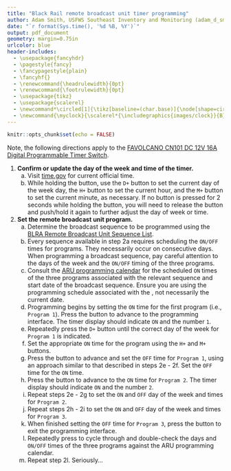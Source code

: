 ```yaml
---
title: "Black Rail remote broadcast unit timer programming"
author: Adam Smith, USFWS Southeast Inventory and Monitoring (adam_d_smith@fws.gov)
date: "`r format(Sys.time(), '%d %B, %Y')`"
output: pdf_document
geometry: margin=0.75in
urlcolor: blue
header-includes:
  - \usepackage{fancyhdr}
  - \pagestyle{fancy}
  - \fancypagestyle{plain}
  - \fancyhf{}
  - \renewcommand{\headrulewidth}{0pt}
  - \renewcommand{\footrulewidth}{0pt}
  - \usepackage{tikz}
  - \usepackage{scalerel}
  - \newcommand*\circled[1]{\tikz[baseline=(char.base)]{\node[shape=circle,draw,inner sep=.35pt] (char) {#1};}}
  - \newcommand{\myclock}{\scalerel*{\includegraphics{images/clock}}{B}}
---
```


```r
knitr::opts_chunk$set(echo = FALSE)
```

\fontsize{12}{14}
\selectfont

Note, the following directions apply to the [FAVOLCANO CN101 DC 12V 16A Digital Programmable Timer Switch](https://www.amazon.com/FAVOLCANO-CN101-Digital-Programmable-Switch/dp/B012FSL2GK).

1. **Confirm or update the day of the week and time of the timer.**
    a. Visit [time.gov](https://time.gov/) for current official time.
    b. While holding the \myclock{} button, use the `D+` button to set the current day of the week day, the `H+` button to set the current hour, and the `M+` button to set the current minute, as necessary. If no button is pressed for 2 seconds while holding the \myclock{} button, you will need to release the \myclock{} button and push/hold it again to further adjust the day of week or time.
    

1. **Set the remote broadcast unit program.**
    a. Determine the broadcast sequence to be programmed using the [BLRA Remote Broadcast Unit Sequence List](https://docs.google.com/spreadsheets/d/1KYLsfPsZMw3fH8PDqI03tctwRroWYiiYVCUiZZ_uTCg/edit?usp=sharing).
    b. Every sequence available in step 2a requires scheduling the `ON/OFF` times for \underline{three} programs. They \underline{do not} necessarily occur on consecutive days. When programming a broadcast sequence, pay careful attention to the days of the week and the `ON/OFF` timing of the three programs.
    c. Consult the [ARU programming calendar](https://drive.google.com/open?id=1uYrN7_upLw7_05BjhedVMq4-FEvroqcR) for the scheduled `ON` times of the three programs associated with the relevant sequence and start date of the broadcast sequence. Ensure you are using the programming schedule associated with the \underline{start date of the broadcast}, not necessarily the current date.
    d. Programming begins by setting the `ON` time for the first program (i.e., `Program 1`). Press the \circled{P} button to advance to the programming interface. The timer display should indicate `ON` and the number `1`.
    e. Repeatedly press the `D+` button until the correct day of the week for `Program 1` is indicated.
    f. Set the appropriate `ON` time for the program using the `H+` and `M+` buttons.
    g. Press the \circled{P} button to advance and set the `OFF` time for `Program 1`, using an approach similar to that described in steps 2e - 2f. Set the `OFF` time for \underline{13 minutes after} the `ON` time.
    h. Press the \circled{P} button to advance to the `ON` time for `Program 2`. The timer display should indicate `ON` and the number `2`.
    i. Repeat steps 2e - 2g to set the `ON` and `OFF` day of the week and times for `Program 2`.
    j. Repeat steps 2h - 2i to set the `ON` and `OFF` day of the week and times for `Program 3`.
    k. When finished setting the `OFF` time for `Program 3`, press the \myclock{} button to exit the programming interface.
    l. Repeatedly press \circled{P} to cycle through and double-check the days and `ON/OFF` times of the three programs against the ARU programming calendar.
    m. Repeat step 2l. Seriously...